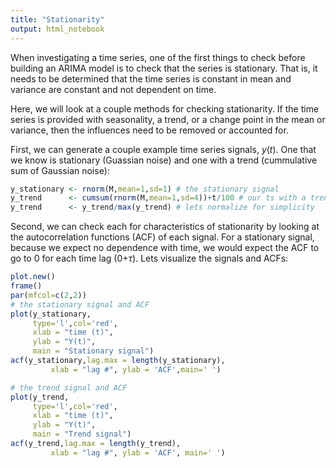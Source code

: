 ```yaml
---
title: "Stationarity"
output: html_notebook
---
```

When investigating a time series, one of the first things to check before building an ARIMA model is to check that the series is stationary. That is, it needs to be determined that the time series is constant in mean and variance are constant and not dependent on time. 

Here, we will look at a couple methods for checking stationarity. If the time series is provided with seasonality, a trend, or a change point in the mean or variance, then the influences need to be removed or accounted for. 

First, we can generate a couple example time series signals, $y(t)$. One that we know is stationary (Guassian noise) and one with a trend (cummulative sum of Gaussian noise):
```r
y_stationary <- rnorm(M,mean=1,sd=1) # the stationary signal
y_trend      <- cumsum(rnorm(M,mean=1,sd=4))+t/100 # our ts with a trend
y_trend      <- y_trend/max(y_trend) # lets normalize for simplicity
```

Second, we can check each for characteristics of stationarity by looking at the autocorrelation functions (ACF) of each signal. For a stationary signal, because we expect no dependence with time, we would expect the ACF to go to 0 for each time lag (0+$\tau$). Lets visualize the signals and ACFs:

```r
plot.new()
frame()
par(mfcol=c(2,2))
# the stationary signal and ACF
plot(y_stationary,
     type='l',col='red',
     xlab = "time (t)",
     ylab = "Y(t)",
     main = "Stationary signal")
acf(y_stationary,lag.max = length(y_stationary),
         xlab = "lag #", ylab = 'ACF',main=' ')

# the trend signal and ACF
plot(y_trend,
     type='l',col='red',
     xlab = "time (t)",
     ylab = "Y(t)",
     main = "Trend signal")
acf(y_trend,lag.max = length(y_trend),
         xlab = "lag #", ylab = 'ACF', main=' ')
```


